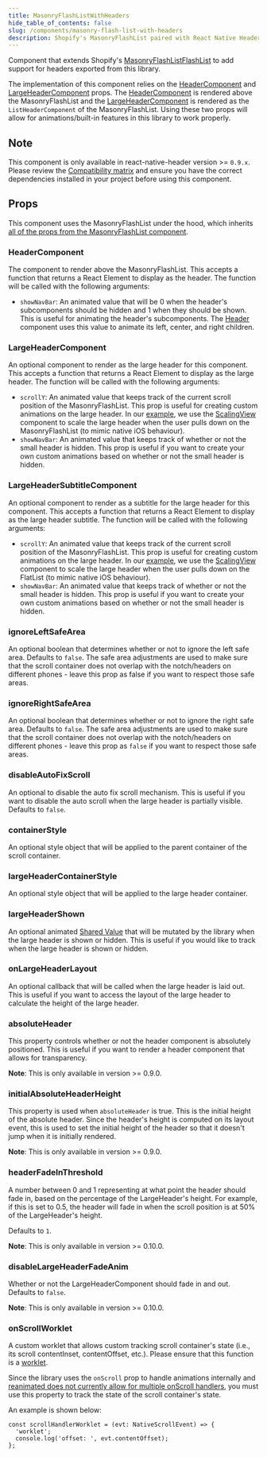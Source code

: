 ```yaml
---
title: MasonryFlashListWithHeaders
hide_table_of_contents: false
slug: /components/masonry-flash-list-with-headers
description: Shopify's MasonryFlashList paired with React Native Header.
---
```


Component that extends Shopify's [MasonryFlashListFlashList](https://shopify.github.io/flash-list/docs/guides/masonry) to add support for
headers exported from this library.

The implementation of this component relies on the [HeaderComponent](/docs/components/flash-list-with-headers#headercomponent)
and [LargeHeaderComponent](/docs/components/flash-list-with-headers#largeheadercomponent) props.
The [HeaderComponent](/docs/components/flash-list-with-headers#headercomponent) is rendered above
the MasonryFlashList and the [LargeHeaderComponent](/docs/components/flash-list-with-headers#largeheadercomponent)
is rendered as the `ListHeaderComponent` of the MasonryFlashList. Using these two props will allow for
animations/built-in features in this library to work properly.

## Note

This component is only available in react-native-header version >= `0.9.x`. Please review the [Compatibility matrix](/docs/getting-started#compatibility) and ensure
you have the correct dependencies installed in your project before using this component.

## Props

This component uses the MasonryFlashList under the hood, which inherits [all of the props
from the MasonryFlashList component](https://shopify.github.io/flash-list/docs/guides/masonry).

### HeaderComponent

The component to render above the MasonryFlashList. This accepts a function that returns a React Element
to display as the header. The function will be called with the following arguments:

- `showNavBar`: An animated value that will be 0 when the header's subcomponents should be hidden
  and 1 when they should be shown. This is useful for animating the header's subcomponents. The
  [Header](/docs/components/header) component uses this value to animate its left, center, and
  right children.

### LargeHeaderComponent

An optional component to render as the large header for this component. This accepts a function
that returns a React Element to display as the large header. The function will be called with the
following arguments:

- `scrollY`: An animated value that keeps track of the current scroll position of the MasonryFlashList.
  This prop is useful for creating custom animations on the large header. In our [example](/docs/example),
  we use the [ScalingView](/docs/components/scaling-view) component to scale the large header
  when the user pulls down on the MasonryFlashList (to mimic native iOS behaviour).
- `showNavBar`: An animated value that keeps track of whether or not the small header is hidden.
  This prop is useful if you want to create your own custom animations based on whether or not the
  small header is hidden.

### LargeHeaderSubtitleComponent

An optional component to render as a subtitle for the large header for this component. This accepts a function
that returns a React Element to display as the large header subtitle. The function will be called with the
following arguments:

- `scrollY`: An animated value that keeps track of the current scroll position of the MasonryFlashList.
  This prop is useful for creating custom animations on the large header. In our [example](/docs/example),
  we use the [ScalingView](/docs/components/scaling-view) component to scale the large header
  when the user pulls down on the FlatList (to mimic native iOS behaviour).
- `showNavBar`: An animated value that keeps track of whether or not the small header is hidden.
  This prop is useful if you want to create your own custom animations based on whether or not the
  small header is hidden.

### ignoreLeftSafeArea

An optional boolean that determines whether or not to ignore the left safe area. Defaults to
`false`. The safe area adjustments are used to make sure that the scroll container does not
overlap with the notch/headers on different phones - leave this prop as false if you want to
respect those safe areas.

### ignoreRightSafeArea

An optional boolean that determines whether or not to ignore the right safe area. Defaults to
`false`. The safe area adjustments are used to make sure that the scroll container does not
overlap with the notch/headers on different phones - leave this prop as `false` if you want to
respect those safe areas.

### disableAutoFixScroll

An optional to disable the auto fix scroll mechanism. This is useful if you want to disable the
auto scroll when the large header is partially visible. Defaults to `false`.

### containerStyle

An optional style object that will be applied to the parent container of the scroll container.

### largeHeaderContainerStyle

An optional style object that will be applied to the large header container.

### largeHeaderShown

An optional animated [Shared Value](https://docs.swmansion.com/react-native-reanimated/docs/fundamentals/shared-values/)
that will be mutated by the library when the large header is shown or hidden. This is useful if you
would like to track when the large header is shown or hidden.

### onLargeHeaderLayout

An optional callback that will be called when the large header is laid out. This is useful if you
want to access the layout of the large header to calculate the height of the large header.

### absoluteHeader

This property controls whether or not the header component is absolutely positioned. This is useful
if you want to render a header component that allows for transparency.

**Note**: This is only available in version >= 0.9.0.

### initialAbsoluteHeaderHeight

This property is used when `absoluteHeader` is true. This is the initial height of the
absolute header. Since the header's height is computed on its layout event, this is used
to set the initial height of the header so that it doesn't jump when it is initially rendered.

**Note**: This is only available in version >= 0.9.0.

### headerFadeInThreshold

A number between 0 and 1 representing at what point the header should fade in,
based on the percentage of the LargeHeader's height. For example, if this is set to 0.5,
the header will fade in when the scroll position is at 50% of the LargeHeader's height.

Defaults to `1`.

**Note**: This is only available in version >= 0.10.0.

### disableLargeHeaderFadeAnim

Whether or not the LargeHeaderComponent should fade in and out. Defaults to `false`.

**Note**: This is only available in version >= 0.10.0.

### onScrollWorklet

A custom worklet that allows custom tracking scroll container's
state (i.e., its scroll contentInset, contentOffset, etc.). Please
ensure that this function is a [worklet](https://docs.swmansion.com/react-native-reanimated/docs/2.x/fundamentals/worklets/).

Since the library uses the `onScroll` prop to handle animations internally and [reanimated
does not currently allow for multiple onScroll handlers](https://github.com/software-mansion/react-native-reanimated/discussions/1763),
you must use this property to track the state of the scroll container's state.

An example is shown below:

```tsx
const scrollHandlerWorklet = (evt: NativeScrollEvent) => {
  'worklet';
  console.log('offset: ', evt.contentOffset);
};
```
